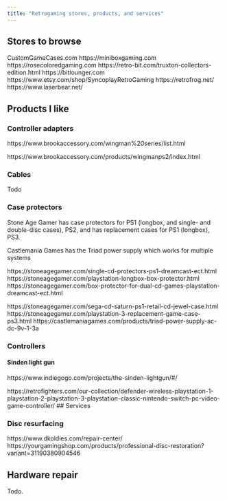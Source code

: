 ```yaml
---
title: "Retrogaming stores, products, and services"
---
```


## Stores to browse

CustomGameCases.com
https://miniboxgaming.com
https://rosecoloredgaming.com
https://retro-bit.com/truxton-collectors-edition.html
https://bitlounger.com
https://www.etsy.com/shop/SyncoplayRetroGaming
https://retrofrog.net/
https://www.laserbear.net/

## Products I like

### Controller adapters
https://www.brookaccessory.com/wingman%20series/list.html

https://www.brookaccessory.com/products/wingmanps2/index.html

### Cables

Todo

### Case protectors

Stone Age Gamer has case protectors for PS1 (longbox, and single- and double-disc cases), PS2, and has replacement cases for PS1 (longbox), PS3.

Castlemania Games has the Triad power supply which works for multiple systems

https://stoneagegamer.com/single-cd-protectors-ps1-dreamcast-ect.html
https://stoneagegamer.com/playstation-longbox-box-protector.html
https://stoneagegamer.com/box-protector-for-dual-cd-games-playstation-dreamcast-ect.html

https://stoneagegamer.com/sega-cd-saturn-ps1-retail-cd-jewel-case.html
https://stoneagegamer.com/playstation-3-replacement-game-case-ps3.html
https://castlemaniagames.com/products/triad-power-supply-ac-dc-9v-1-3a

### Controllers

#### Sinden light gun
https://www.indiegogo.com/projects/the-sinden-lightgun/#/

https://retrofighters.com/our-collection/defender-wireless-playstation-1-playstation-2-playstation-3-playstation-classic-nintendo-switch-pc-video-game-controller/
## Services

### Disc resurfacing

https://www.dkoldies.com/repair-center/
https://yourgamingshop.com/products/professional-disc-restoration?variant=31190380904546

## Hardware repair

Todo.
